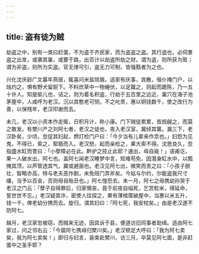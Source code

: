```yaml
---
---
---
```

title: 盗有徒为贼
---



劫盗之中，别有一类曰赶蛋，不为盗于齐民家，而为盗盗之盗。其行盗也，必伺羣盗之出发，或袭其巢，或要于路，出百计以劫盗所劫之财。谓为盗，则所获为赃；谓为非盗，则所为实盗。官无律可引，盗无力可制，皆强黠者为之也。

兴化沈庆龄广文暮年燕居，辄喜问米盐琐屑。适家有庆事，宾散，偕仆掩门户，以烛灼之，惧有野犬留厨下。不料炊草中一物蜷伏，以足蹴之，则起而跪陈，乃一五十许人。知是偷儿也，诘之，则为着名积盗，行劫于五百里之远近，巢穴在海子池茅屋中，人咸呼为老汉。沉以其憨老可悯，不之叱责，惠以铜钱数千，使之改行为善，以保残年，老汉叩谢而去。

未几，老汉以小资本作走贩，日积月计，称小康。门下贼徒累累，皆觊觎之，而莫之敢发。有樊川产之刘阿七者，老汉之徒也，夜入老汉室，冀倾其箧。漏三下，老汉卧矣，少顷，忽促其妇起，燃灯检门户曰：「今夕当有儿辈来作祟也。」妇怨为见鬼，不得已，索之，絮聒而入。老汉怒，起而亲检之，果大索不得。沈思良久，忽指盛水缸而詈曰：「小孽障必在此。黔驴之技止此耶？速出，毋自毙！」语甫讫，果一人破水出，阿七也。盖阿七闻老汉睡梦中言，知难苟免，因潜身缸水中，以瓢掩其顶，以芦管透其气，冀或避面也。老汉见阿七出，微笑而责之曰：「小孩子胆壮，智略亦高，特与老夫恶作剧，未免班门弄斧矣。今姑与尔约，尔能盗我尺寸缣，当予以百金，否则毋自贻丑也。」阿七惶恐去。未一月，阿七之母携幼孙哭于老汉之门云：「孽子自得罪后，归家懊丧，竟于前夜自缢死，乞赏粒米，得延命，誓世世不忘。」老汉疑其诈，密使人往探之，果有薄棺厝破屋中，当惠以米五升，钱一千，俾老幼分携而去。旋归，谓其妇曰：「阿七死，我安枕矣。」由是老汉遂不防阿七。

越月，老汉家忽被窃，而贼来无迹，因具诉于县，便道访旧同事者助缉。适由阿七家过，问之邻右云：「今晨阿七携母归樊川矣。」老汉顿足大呼曰：「我为阿七卖矣，我为阿七卖矣！」即归与妇言，装束赴樊川，访三月，卒莫见阿七面，是非赶蛋中之圣手耶？